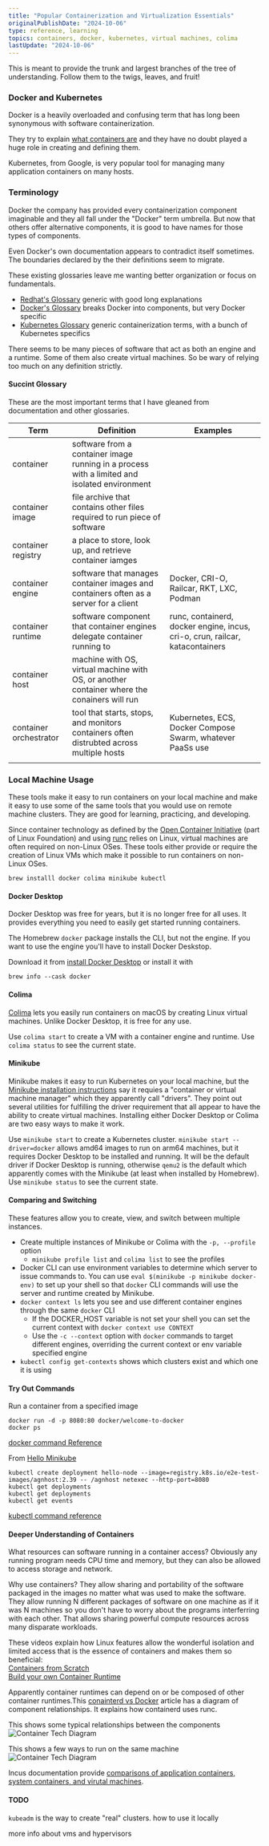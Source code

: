 ```yaml
---
title: "Popular Containerization and Virtualization Essentials"
originalPublishDate: "2024-10-06"
type: reference, learning
topics: containers, docker, kubernetes, virtual machines, colima
lastUpdate: "2024-10-06"
---
```


This is meant to provide the trunk and largest branches of the tree of understanding. Follow them to the twigs, leaves, and fruit!

### Docker and Kubernetes

Docker is a heavily overloaded and confusing term that has long been synonymous with software containerization.

They try to explain [what containers are](https://www.docker.com/resources/what-container/) and they have no doubt played a huge role in creating and defining them.

Kubernetes, from Google, is very popular tool for managing many application containers on many hosts. 

### Terminology

Docker the company has provided every containerization component imaginable and they all fall under the "Docker" term umbrella. But now that others offer alternative components, it is good to have names for those types of components.

Even Docker's own documentation appears to contradict itself sometimes. The boundaries declared by the their definitions seem to migrate.

These existing glossaries leave me wanting better organization or focus on fundamentals.

+ [Redhat's Glossary](https://developers.redhat.com/blog/2018/02/22/container-terminology-practical-introduction#) generic with good long explanations
+ [Docker's Glossary](https://docs.docker.com/reference/glossary/) breaks Docker into components, but very Docker specific
+ [Kubernetes Glossary](https://kubernetes.io/docs/reference/glossary/?fundamental=true) generic containerization terms, with a bunch of Kubernetes specifics

There seems to be many pieces of software that act as both an engine and a runtime. Some of them also create virtual machines. So be wary of relying too much on any definition strictly.

#### Succint Glossary

These are the most important terms that I have gleaned from documentation and other glossaries.

| Term                   | Definition                                                                                   | Examples                                                                     |
|------------------------|----------------------------------------------------------------------------------------------|------------------------------------------------------------------------------|
| container              | software from a container image running in a process with a limited and isolated environment |                                                                              |
| container image        | file archive that contains other files required to run piece of software                     |                                                                              |
| container registry     | a place to store, look up, and retrieve container iamges                                     |                                                                              |
| container engine       | software that manages container images and containers often as a server for a client         | Docker, CRI-O, Railcar, RKT, LXC, Podman                                     |
| container runtime      | software component that container engines delegate container running to                      | runc, containerd, docker engine, incus, cri-o, crun, railcar, katacontainers |
| container host         | machine with OS, virtual machine with OS, or another container where the conainers will run  |                                                                              |
| container orchestrator | tool that starts, stops, and monitors containers often distrubted across multiple hosts      | Kubernetes, ECS, Docker Compose Swarm, whatever PaaSs use                    |
|                        |                                                                                              |                                                                              |
    


### Local Machine Usage

These tools make it easy to run containers on your local machine and make it easy to use some of the same tools that you would use on remote machine clusters. They are good for learning, practicing, and developing.

Since container technology as defined by the [Open Container Initiative](https://opencontainers.org/) (part of Linux Foundation) and using [runc](https://github.com/opencontainers/runc) relies on Linux, virtual machines are often required on non-Linux OSes. These tools either provide or require the creation of Linux VMs which make it possible to run containers on non-Linux OSes.

``` shell
brew installl docker colima minikube kubectl
```

#### Docker Desktop

Docker Desktop was free for years, but it is no longer free for all uses. It provides everything you need to easily get started running containers.

The Homebrew `docker` package installs the CLI, but not the engine. If you want to use the engine you'll have to install Docker Deskstop.

Download it from [install Docker Desktop](https://docs.docker.com/desktop/install/mac-install/) or install it with
``` shell
brew info --cask docker
```

#### Colima

[Colima](https://github.com/abiosoft/colima) lets you easily run containers on macOS by creating Linux virtual machines. Unlike Docker Desktop, it is free for any use.

Use `colima start` to create a VM with a container engine and runtime.
Use `colima status` to see the current state.

#### Minikube

Minikube makes it easy to run Kubernetes on your local machine, but the [Minikube installation instructions](https://minikube.sigs.k8s.io/docs/start/) say it requies a "container or virtual machine manager" which they apparently call "drivers". They point out several utilities for fulfilling the driver requirement that all appear to have the ability to create virtual machines. Installing either Docker Desktop or Colima are two easy ways to make it work.

Use `minikube start` to create a Kubernetes cluster.
`minikube start --driver=docker` allows amd64 images to run on arm64 machines, but it requires Docker Desktop to be installed and running. It will be the default driver if Docker Desktop is running, otherwise `qemu2` is the default which apparently comes with the Minikube (at least when installed by Homebrew).
Use `minikube status` to see the current state.

#### Comparing and Switching

These features allow you to create, view, and switch between multiple instances.

+ Create multiple instances of Minikube or Colima with the `-p, --profile` option
  + `minikube profile list` and `colima list` to see the profiles
+ Docker CLI can use environment variables to determine which server to issue commands to. You can use `eval $(minikube -p minikube docker-env)` to set up your shell so that `docker` CLI commands will use the server and runtime created by Minikube.
+ `docker context ls` lets you see and use different container engines through the same `docker` CLI
  + If the DOCKER_HOST variable is not set your shell you can set the current context with `docker context use CONTEXT`
  + Use the `-c --context` option with `docker` commands to target different engines, overriding the current context or env variable specified engine
+ `kubectl config get-contexts` shows which clusters exist and which one it is using


#### Try Out Commands

Run a container from a specified image

``` shell
docker run -d -p 8080:80 docker/welcome-to-docker
docker ps
```

[docker command Reference](https://docs.docker.com/reference/cli/docker/)

From [Hello Minikube](https://kubernetes.io/docs/tutorials/hello-minikube/)

``` shell
kubectl create deployment hello-node --image=registry.k8s.io/e2e-test-images/agnhost:2.39 -- /agnhost netexec --http-port=8080
kubectl get deployments
kubectl get deployments
kubectl get events
```

[kubectl command reference](https://kubernetes.io/docs/reference/kubectl/quick-reference/)


#### Deeper Understanding of Containers

What resources can software running in a container access? Obviously any running program needs CPU time and memory, but they can also be allowed to access storage and network.

Why use containers? They allow sharing and portability of the software packaged in the images no matter what was used to make the software. They allow running N different packages of software on one machine as if it was N machines so you don't have to worry about the programs interferring with each other. That allows sharing powerful compute resources across many disparate workloads.

These videos explain how Linux features allow the wonderful isolation and limited access that is the essence of containers and makes them so beneficial:  
[Containers from Scratch](https://www.youtube.com/watch?v=8fi7uSYlOdc)  
[Build your own Container Runtime](https://www.youtube.com/watch?v=JOsWB50LmwQ)  


Apparently container runtimes can depend on or be composed of other container runtimes.This [conainterd vs Docker](https://www.docker.com/blog/containerd-vs-docker/) article has a diagram of component relationships. It explains how containerd uses runc.

This shows some typical relationships between the components
![Container Tech Diagram](./containersOnOptionalLayers.jpg)

This shows a few ways to run on the same machine
![Container Tech Diagram](./containersThreeWaysOnOneMachine.jpg)

Incus documentation provide [comparisons of application containers, system containers, and virutal machines](https://linuxcontainers.org/incus/docs/main/explanation/containers_and_vms/). 


#### TODO

`kubeadm` is the way to create "real" clusters.
 how to use it locally

more info about vms and hypervisors





